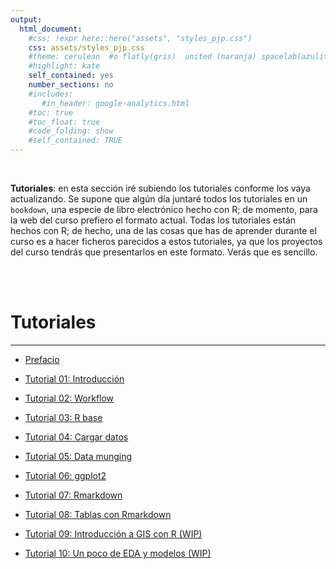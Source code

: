 ```yaml
---
output:
  html_document:
    #css: !expr here::here("assets", "styles_pjp.css") 
    css: assets/styles_pjp.css
    #theme: cerulean  #o flatly(gris)  united (naranja) spacelab(azulito) o yeti o faltly o sandstone
    #highlight: kate 
    self_contained: yes
    number_sections: no
    #includes:
       #in_header: google-analytics.html
    #toc: true
    #toc_float: true
    #code_folding: show
    #self_contained: TRUE
---
```


<br>

<div class = "blue">
**Tutoriales**: en esta sección iré subiendo los tutoriales conforme los vaya actualizando. Se supone que algún día juntaré todos los tutoriales en un `bookdown`, una especie de libro electrónico hecho con R; de momento, para la web del curso prefiero el formato actual. Todas los tutoriales están hechos con R; de hecho, una de las cosas que has de aprender durante el curso es a hacer ficheros parecidos a estos tutoriales, ya que los proyectos del curso tendrás que presentarlos en este formato. Verás que es sencillo.
</div>

<br><br>

# Tutoriales

--------------------------


- [Prefacio](./tutoriales/tt_00_prefacio.html){target="_blank"}

- [Tutorial 01: Introducción](./tutoriales/tt_01_introduccion.html){target="_blank"} 

- [Tutorial 02: Workflow](./tutoriales/tt_02_primeros-pasos-con-R.html){target="_blank"} 

- [Tutorial 03: R base](./tutoriales/tt_03_R-base.html){target="_blank"} 

- [Tutorial 04: Cargar datos](./tutoriales/tt_04_cargar_datos.html){target="_blank"} 

- [Tutorial 05: Data munging](./tutoriales/tt_05_data-munging.html){target="_blank"} 

- [Tutorial 06: ggplot2](./tutoriales/tt_06_ggplot2.html){target="_blank"} 

- [Tutorial 07: Rmarkdown](./tutoriales/tt_07_Rmarkdown.html){target="_blank"} 

- [Tutorial 08: Tablas con Rmarkdown](./tutoriales/tt_08_tablas-Rmarkdown.html){target="_blank"} 

- [Tutorial 09: Introducción a GIS con R (WIP)](./tutoriales/tt_09_GIS-con-R.html){target="_blank"} 

- [Tutorial 10: Un poco de EDA y modelos (WIP)](./tutoriales/tt_10_EDA-con-R.html){target="_blank"} 



<br><br>


<div class="tocify-extend-page" data-unique="tocify-extend-page" style="height: 0;"></div>
